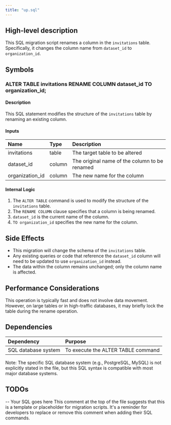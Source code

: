 ```yaml
---
title: "up.sql"
---
```


## High-level description
This SQL migration script renames a column in the `invitations` table. Specifically, it changes the column name from `dataset_id` to `organization_id`.

## Symbols

### ALTER TABLE invitations RENAME COLUMN dataset_id TO organization_id;
#### Description
This SQL statement modifies the structure of the `invitations` table by renaming an existing column.

#### Inputs
| Name | Type | Description |
|:-----|:-----|:------------|
| invitations | table | The target table to be altered |
| dataset_id | column | The original name of the column to be renamed |
| organization_id | column | The new name for the column |

#### Internal Logic
1. The `ALTER TABLE` command is used to modify the structure of the `invitations` table.
2. The `RENAME COLUMN` clause specifies that a column is being renamed.
3. `dataset_id` is the current name of the column.
4. `TO organization_id` specifies the new name for the column.

## Side Effects
- This migration will change the schema of the `invitations` table.
- Any existing queries or code that reference the `dataset_id` column will need to be updated to use `organization_id` instead.
- The data within the column remains unchanged; only the column name is affected.

## Performance Considerations
This operation is typically fast and does not involve data movement. However, on large tables or in high-traffic databases, it may briefly lock the table during the rename operation.

## Dependencies
| Dependency | Purpose |
|:-----------|:--------|
| SQL database system | To execute the ALTER TABLE command |

Note: The specific SQL database system (e.g., PostgreSQL, MySQL) is not explicitly stated in the file, but this SQL syntax is compatible with most major database systems.

## TODOs
-- Your SQL goes here
This comment at the top of the file suggests that this is a template or placeholder for migration scripts. It's a reminder for developers to replace or remove this comment when adding their SQL commands.